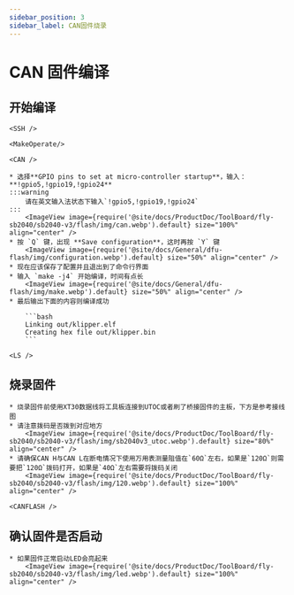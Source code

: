 ```yaml
---
sidebar_position: 3
sidebar_label: CAN固件烧录
---
```




# CAN 固件编译

## 开始编译

    <SSH />

    <MakeOperate/>

    <CAN />

    * 选择**GPIO pins to set at micro-controller startup**，输入：**!gpio5,!gpio19,!gpio24**
    :::warning
        请在英文输入法状态下输入`!gpio5,!gpio19,!gpio24`
    :::
        <ImageView image={require('@site/docs/ProductDoc/ToolBoard/fly-sb2040/sb2040-v3/flash/img/can.webp').default} size="100%" align="center" />
    * 按 `Q` 键，出现 **Save configuration**，这时再按 `Y` 键
        <ImageView image={require('@site/docs/General/dfu-flash/img/configuration.webp').default} size="50%" align="center" />
    * 现在应该保存了配置并且退出到了命令行界面
    * 输入 `make -j4` 开始编译，时间有点长
        <ImageView image={require('@site/docs/General/dfu-flash/img/make.webp').default} size="50%" align="center" />
    * 最后输出下面的内容则编译成功

        ```bash
        Linking out/klipper.elf
        Creating hex file out/klipper.bin
        ```

    <LS />

## 烧录固件

    * 烧录固件前使用XT30数据线将工具板连接到UTOC或者刷了桥接固件的主板，下方是参考接线图
    * 请注意拨码是否拨到对应地方
        <ImageView image={require('@site/docs/ProductDoc/ToolBoard/fly-sb2040/sb2040-v3/flash/img/sb2040v3_utoc.webp').default} size="80%" align="center" />
    * 请确保CAN H与CAN L在断电情况下使用万用表测量阻值在`60Ω`左右，如果是`120Ω`则需要把`120Ω`拨码打开，如果是`40Ω`左右需要将拨码关闭
        <ImageView image={require('@site/docs/ProductDoc/ToolBoard/fly-sb2040/sb2040-v3/flash/img/120.webp').default} size="100%" align="center" />

    <CANFLASH />

## 确认固件是否启动

    * 如果固件正常启动LED会亮起来
        <ImageView image={require('@site/docs/ProductDoc/ToolBoard/fly-sb2040/sb2040-v3/flash/img/led.webp').default} size="100%" align="center" />

